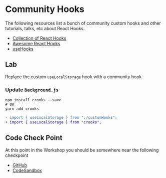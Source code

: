 # Community Hooks

The following resources list a bunch of community custom hooks and other tutorials, talks, etc about React Hooks.

- [Collection of React Hooks](https://nikgraf.github.io/react-hooks/)
- [Awesome React Hooks](https://github.com/glauberfc/awesome-react-hooks)
- [useHooks](https://usehooks.com/)

## Lab

Replace the custom `useLocalStorage` hook with a community hook.

### Update `Background.js`

```shell
npm install crooks --save
# OR
yarn add crooks
```

```diff
- import { useLocalStorage } from "./customHooks";
+ import { useLocalStorage } from "crooks";
```

## Code Check Point

At this point in the Workshop you should be somewhere near the following checkpoint

- [GitHub](https://github.com/elijahmanor/react-fun/tree/master/packages/05-community-hook)
- [CodeSandbox](https://codesandbox.io/s/github/elijahmanor/react-fun/tree/master/packages/05-community-hook)
